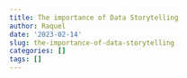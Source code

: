 ```yaml
---
title: The importance of Data Storytelling
author: Raquel
date: '2023-02-14'
slug: the-importance-of-data-storytelling
categories: []
tags: []
---
```

